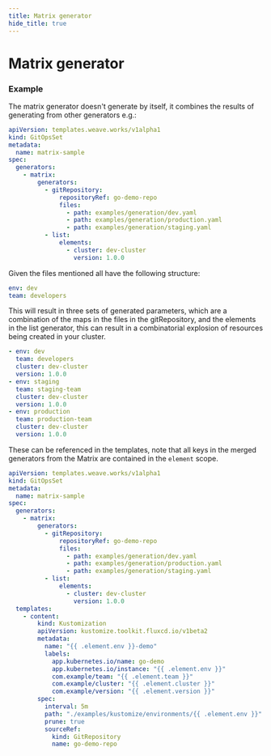 ```yaml
---
title: Matrix generator
hide_title: true
---
```



# Matrix generator <TierLabel tiers="enterprise" />

### Example

The matrix generator doesn't generate by itself, it combines the results of
generating from other generators e.g.:

```yaml
apiVersion: templates.weave.works/v1alpha1
kind: GitOpsSet
metadata:
  name: matrix-sample
spec:
  generators:
    - matrix:
        generators:
          - gitRepository:
              repositoryRef: go-demo-repo
              files:
                - path: examples/generation/dev.yaml
                - path: examples/generation/production.yaml
                - path: examples/generation/staging.yaml
          - list:
              elements:
                - cluster: dev-cluster
                  version: 1.0.0
```

Given the files mentioned all have the following structure:

```yaml title=examples/generation/dev.yaml
env: dev
team: developers
```

This will result in three sets of generated parameters, which are a combination of the maps in the files in the gitRepository, and the elements in the list generator, this can result in a combinatorial explosion of resources being created in your cluster.

```yaml
- env: dev
  team: developers
  cluster: dev-cluster
  version: 1.0.0
- env: staging
  team: staging-team
  cluster: dev-cluster
  version: 1.0.0
- env: production
  team: production-team
  cluster: dev-cluster
  version: 1.0.0
```

These can be referenced in the templates, note that all keys in the merged generators from the Matrix are contained in the `element` scope.

```yaml
apiVersion: templates.weave.works/v1alpha1
kind: GitOpsSet
metadata:
  name: matrix-sample
spec:
  generators:
    - matrix:
        generators:
          - gitRepository:
              repositoryRef: go-demo-repo
              files:
                - path: examples/generation/dev.yaml
                - path: examples/generation/production.yaml
                - path: examples/generation/staging.yaml
          - list:
              elements:
                - cluster: dev-cluster
                  version: 1.0.0
  templates:
    - content:
        kind: Kustomization
        apiVersion: kustomize.toolkit.fluxcd.io/v1beta2
        metadata:
          name: "{{ .element.env }}-demo"
          labels:
            app.kubernetes.io/name: go-demo
            app.kubernetes.io/instance: "{{ .element.env }}"
            com.example/team: "{{ .element.team }}"
            com.example/cluster: "{{ .element.cluster }}"
            com.example/version: "{{ .element.version }}"
        spec:
          interval: 5m
          path: "./examples/kustomize/environments/{{ .element.env }}"
          prune: true
          sourceRef:
            kind: GitRepository
            name: go-demo-repo
```
